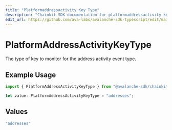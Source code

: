 ```yaml
---
title: "Platformaddressactivity Key Type"
description: "Chainkit SDK documentation for platformaddressactivity key type"
edit_url: https://github.com/ava-labs/avalanche-sdk-typescript/edit/main/chainkit/docs/models/components/platformaddressactivitykeytype.md
---
```


# PlatformAddressActivityKeyType

The type of key to monitor for the address activity event type.

## Example Usage

```typescript
import { PlatformAddressActivityKeyType } from "@avalanche-sdk/chainkit/models/components";

let value: PlatformAddressActivityKeyType = "addresses";
```

## Values

```typescript
"addresses"
```